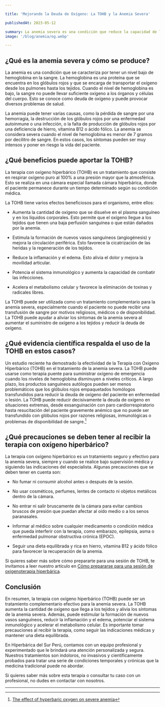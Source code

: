 ```yaml
---

title: 'Mejorando la Deuda de Oxígeno: La TOHB y la Anemia Severa'

publishedAt: 2023-05-12

summary: La anemia severa es una condición que reduce la capacidad de la sangre para transportar oxígeno a los tejidos. Esto puede causar síntomas como fatiga, palidez, dificultad para respirar y dolor en el pecho. La terapia con oxígeno hiperbárico (TOHB)  puede aumentar la cantidad de oxígeno que llega a los tejidos y aliviar los síntomas de la anemia severa.
image: '/blog/anemia/og.webp'

---
```


## ¿Qué es la anemia severa y cómo se produce?

La anemia es una condición que se caracteriza por tener un nivel bajo de hemoglobina en la sangre. La hemoglobina es una proteína que se encuentra en los glóbulos rojos y que se encarga de transportar el oxígeno desde los pulmones hasta los tejidos. Cuando el nivel de hemoglobina es bajo, la sangre no puede llevar suficiente oxígeno a los órganos y células del cuerpo. Esto se conoce como deuda de oxígeno y puede provocar diversos problemas de salud.

La anemia puede tener varias causas, como la pérdida de sangre por una hemorragia, la destrucción de los glóbulos rojos por una enfermedad autoinmune o una infección, o la falta de producción de glóbulos rojos por una deficiencia de hierro, vitamina B12 o ácido fólico. La anemia se considera severa cuando el nivel de hemoglobina es menor de 7 gramos por decilitro de sangre. En estos casos, los síntomas pueden ser muy intensos y poner en riesgo la vida del paciente.

## ¿Qué beneficios puede aportar la TOHB?

La terapia con oxígeno hiperbárico (TOHB) es un tratamiento que consiste en respirar oxígeno puro al 100% a una presión mayor que la atmosférica. Esto se realiza en una cámara especial llamada cámara hiperbárica, donde el paciente permanece durante un tiempo determinado según su condición médica.

La TOHB tiene varios efectos beneficiosos para el organismo, entre ellos:

- Aumenta la cantidad de oxígeno que se disuelve en el plasma sanguíneo y en los líquidos corporales. Esto permite que el oxígeno llegue a los tejidos que tienen una baja perfusión sanguínea o que están dañados por la anemia.

- Estimula la formación de nuevos vasos sanguíneos (angiogénesis) y mejora la circulación periférica. Esto favorece la cicatrización de las heridas y la regeneración de los tejidos.

- Reduce la inflamación y el edema. Esto alivia el dolor y mejora la movilidad articular.

- Potencia el sistema inmunológico y aumenta la capacidad de combatir las infecciones.

- Acelera el metabolismo celular y favorece la eliminación de toxinas y radicales libres.

La TOHB puede ser utilizada como un tratamiento complementario para la anemia severa, especialmente cuando el paciente no puede recibir una transfusión de sangre por motivos religiosos, médicos o de disponibilidad. La TOHB puede ayudar a aliviar los síntomas de la anemia severa al aumentar el suministro de oxígeno a los tejidos y reducir la deuda de oxígeno.

## ¿Qué evidencia científica respalda el uso de la TOHB en estos casos?

Un estudio reciente ha demostrado la efectividad de la Terapia con Oxígeno Hiperbárico (TOHB) en el tratamiento de la anemia severa. La TOHB puede usarse como terapia puente para suministrar oxígeno de emergencia cuando los niveles de hemoglobina disminuyen a niveles críticos. A largo plazo, los productos sanguíneos autólogos pueden ser menos problemáticos que los glóbulos rojos empaquetados homólogos transfundidos para reducir la deuda de oxígeno del paciente en enfermedad o lesión. La TOHB puede reducir decisivamente la deuda de oxígeno en situaciones extremas, desde exsanguinación con paro cardiorrespiratorio hasta resucitación del paciente gravemente anémico que no puede ser transfundido con glóbulos rojos por razones religiosas, inmunológicas o problemas de disponibilidad de sangre.[^1]

## ¿Qué precauciones se deben tener al recibir la terapia con oxígeno hiperbárico?

La terapia con oxígeno hiperbárico es un tratamiento seguro y efectivo para la anemia severa, siempre y cuando se realice bajo supervisión médica y siguiendo las indicaciones del especialista. Algunas precauciones que se deben tener en cuenta son:

- No fumar ni consumir alcohol antes o después de la sesión.

- No usar cosméticos, perfumes, lentes de contacto ni objetos metálicos dentro de la cámara.

- No entrar ni salir bruscamente de la cámara para evitar cambios bruscos de presión que puedan afectar al oído medio o a los senos paranasales.

- Informar al médico sobre cualquier medicamento o condición médica que pueda interferir con la terapia, como embarazo, epilepsia, asma o enfermedad pulmonar obstructiva crónica (EPOC).

- Seguir una dieta equilibrada y rica en hierro, vitamina B12 y ácido fólico para favorecer la recuperación de la anemia.

Si quieres saber más sobre cómo prepararte para una sesión de TOHB, te invitamos a leer nuestro artículo en [Cómo prepararse para una sesión de oxigenoterapia hiperbárica](/blog/recomendaciones).

## Conclusión

En resumen, la terapia con oxígeno hiperbárico (TOHB) puede ser un tratamiento complementario efectivo para la anemia severa. La TOHB aumenta la cantidad de oxígeno que llega a los tejidos y alivia los síntomas de la anemia severa. Además, puede estimular la formación de nuevos vasos sanguíneos, reducir la inflamación y el edema, potenciar el sistema inmunológico y acelerar el metabolismo celular. Es importante tomar precauciones al recibir la terapia, como seguir las indicaciones médicas y mantener una dieta equilibrada.

En Hiperbárica del Sur Perú, contamos con un equipo profesional y experimentado que le brindará una atención personalizada y segura. Nuestros tratamientos son indoloros, no invasivos y científicamente probados para tratar una serie de condiciones temporales y crónicas que la medicina tradicional puede no abordar.

Si quieres saber más sobre esta terapia o consultar tu caso con un profesional, no dudes en contactar con nosotros.

---

[^1]: [The effect of hyperbaric oxygen on severe anemia](https://pubmed.ncbi.nlm.nih.gov/23045922/)
